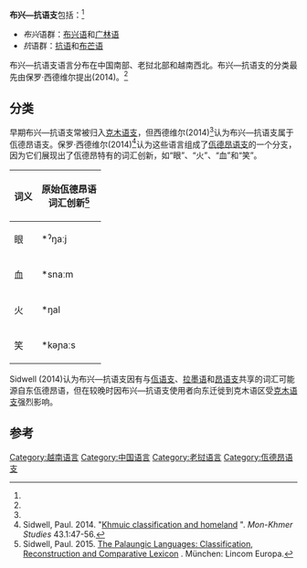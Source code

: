 {{Infobox language family
  |name=布兴—抗语支
  |ethnicity=
  |region=[[老挝|老挝]]、[[越南|越南]]、[[中国|中国]]
  |familycolor=南亚语系
  |fam2=[[卡西—佤德昂语支|卡西—佤德昂语支]]
  |fam3=[[佤德昂语支|佤德昂语支]]
  |glotto=khao1243
  |glottorefname=Khao–Bit
}}
'''布兴—抗语支'''包括：<ref name="Sidwell2014"/>
*''布兴''语群：[[布兴语|布兴语]]和[[广林语|广林语]]
*''抗''语群：[[抗语|抗语]]和[[布芒语|布芒语]]

布兴—抗语支语言分布在中国南部、老挝北部和越南西北。布兴—抗语支的分类最先由保罗·西德维尔提出(2014)。<ref name="Sidwell2014"/>

==分类==
早期布兴—抗语支常被归入[[克木语支|克木语支]]，但西德维尔(2014)<ref name="Sidwell2014"/>认为布兴—抗语支属于佤德昂语支。保罗·西德维尔(2014)<ref name="Sidwell2014">Sidwell, Paul. 2014. "[https://www.academia.edu/11935141/Khmuic_classification_and_homeland Khmuic classification and homeland] {{Wayback|url=https://www.academia.edu/11935141/Khmuic_classification_and_homeland |date=20160203083335 }}". ''Mon-Khmer Studies'' 43.1:47-56.</ref>认为这些语言组成了[[佤德昂语支|佤德昂语支]]的一个分支，因为它们展现出了佤德昂特有的词汇创新，如“眼”、“火”、“血”和“笑”。
{| class="wikitable"
! 词义 !!原始佤德昂语<br>词汇创新<ref>Sidwell, Paul. 2015. [http://chl.anu.edu.au/research/publications/518/palaungic-languages-classification-reconstruction-and-comparative-lexicon The Palaungic Languages: Classification, Reconstruction and Comparative Lexicon] {{Wayback|url=http://chl.anu.edu.au/research/publications/518/palaungic-languages-classification-reconstruction-and-comparative-lexicon |date=20191023065527 }}. München: Lincom Europa.</ref>
|-
| 眼 || *ˀŋaːj
|-
| 血 || *snaːm
|-
| 火 || *ŋal
|-
| 笑 || *kəɲaːs
|}

Sidwell (2014)认为布兴—抗语支因有与[[佤语支|佤语支]]、[[拉墨语|拉墨语]]和[[昂语支|昂语支]]共享的词汇可能源自东佤德昂语，但在较晚时因布兴—抗语支使用者向东迁徙到克木语区受[[克木语支|克木语支]]强烈影响。

==参考==
{{Reflist}}

{{老挝语言}}
{{越南语言}}
{{中国语言}}
{{南亚语系}}

[[Category:越南语言|Category:越南语言]]
[[Category:中国语言|Category:中国语言]]
[[Category:老挝语言|Category:老挝语言]]
[[Category:佤德昂语支|Category:佤德昂语支]]

{{语言小作品}}